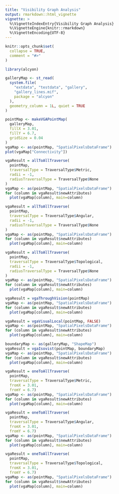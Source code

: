 ```yaml
---
title: "Visibility Graph Analysis"
output: rmarkdown::html_vignette
vignette: >
  %\VignetteIndexEntry{Visibility Graph Analysis}
  %\VignetteEngine{knitr::rmarkdown}
  %\VignetteEncoding{UTF-8}
---
```


```r
knitr::opts_chunk$set(
  collapse = TRUE,
  comment = "#>"
)
```

```r
library(alcyon)

galleryMap <- st_read(
  system.file(
    "extdata", "testdata", "gallery",
    "gallery_lines.mif",
    package = "alcyon"
  ),
  geometry_column = 1L, quiet = TRUE
)
```

```r
pointMap <- makeVGAPointMap(
  galleryMap,
  fillX = 3.01,
  fillY = 6.7,
  gridSize = 0.04
)
vgaMap <- as(pointMap, "SpatialPixelsDataFrame")
plot(vgaMap["Connectivity"])
```

```r
vgaResult = allToAllTraverse(
  pointMap,
  traversalType = TraversalType$Metric,
  radii = -1,
  radiusTraversalType = TraversalType$None
)
vgaMap <- as(pointMap, "SpatialPixelsDataFrame")
for (column in vgaResult$newAttributes)
  plot(vgaMap[column], main=column)
```

```r
vgaResult = allToAllTraverse(
  pointMap,
  traversalType = TraversalType$Angular,
  radii = -1,
  radiusTraversalType = TraversalType$None
)
vgaMap <- as(pointMap, "SpatialPixelsDataFrame")
for (column in vgaResult$newAttributes)
  plot(vgaMap[column], main=column)
```


```r
vgaResult = allToAllTraverse(
  pointMap,
  traversalType = TraversalType$Topological,
  radii = -1,
  radiusTraversalType = TraversalType$None
)
vgaMap <- as(pointMap, "SpatialPixelsDataFrame")
for (column in vgaResult$newAttributes)
  plot(vgaMap[column], main=column)
```

```r
vgaResult = vgaThroughVision(pointMap)
vgaMap <- as(pointMap, "SpatialPixelsDataFrame")
for (column in vgaResult$newAttributes)
  plot(vgaMap[column], main=column)
```

```r
vgaResult = vgaVisualLocal(pointMap, FALSE)
vgaMap <- as(pointMap, "SpatialPixelsDataFrame")
for (column in vgaResult$newAttributes)
  plot(vgaMap[column], main=column)
```

```r
boundaryMap <- as(galleryMap, "ShapeMap")
vgaResult = vgaIsovist(pointMap, boundaryMap)
vgaMap <- as(pointMap, "SpatialPixelsDataFrame")
for (column in vgaResult$newAttributes)
  plot(vgaMap[column], main=column)
```

```r
vgaResult = oneToAllTraverse(
  pointMap,
  traversalType = TraversalType$Metric,
  fromX = 3.01,
  fromY = 6.7)
vgaMap <- as(pointMap, "SpatialPixelsDataFrame")
for (column in vgaResult$newAttributes)
  plot(vgaMap[column], main=column)
```


```r
vgaResult = oneToAllTraverse(
  pointMap,
  traversalType = TraversalType$Angular,
  fromX = 3.01,
  fromY = 6.7)
vgaMap <- as(pointMap, "SpatialPixelsDataFrame")
for (column in vgaResult$newAttributes)
  plot(vgaMap[column], main=column)
```


```r
vgaResult = oneToAllTraverse(
  pointMap,
  traversalType = TraversalType$Topological,
  fromX = 3.01,
  fromY = 6.7)
vgaMap <- as(pointMap, "SpatialPixelsDataFrame")
for (column in vgaResult$newAttributes)
  plot(vgaMap[column], main=column)
```
